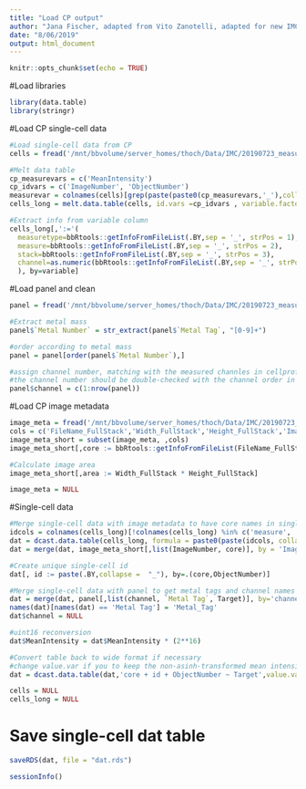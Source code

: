 ```yaml
---
title: "Load CP output"
author: "Jana Fischer, adapted from Vito Zanotelli, adapted for new IMCSegmentationPipeline (post-commit 31ef9ab) by Tobias Hoch"
date: "8/06/2019"
output: html_document
---
```


```r
knitr::opts_chunk$set(echo = TRUE)
```

#Load libraries
```r
library(data.table)
library(stringr)
```


#Load CP single-cell data
```r
#Load single-cell data from CP
cells = fread('/mnt/bbvolume/server_homes/thoch/Data/IMC/20190723_measurements/ImcSegmentationPipeline/output/cpout/cell.csv')

#Melt data table
cp_measurevars = c('MeanIntensity')
cp_idvars = c('ImageNumber', 'ObjectNumber')
measurevar = colnames(cells)[grep(paste(paste0(cp_measurevars,'_'),collapse='|'), colnames(cells), ignore.case=TRUE)]
cells_long = melt.data.table(cells, id.vars =cp_idvars , variable.factor = F, measure.vars = measurevar)

#Extract info from variable column
cells_long[,':='(
  measuretype=bbRtools::getInfoFromFileList(.BY,sep = '_', strPos = 1),
  measure=bbRtools::getInfoFromFileList(.BY,sep = '_', strPos = 2),
  stack=bbRtools::getInfoFromFileList(.BY,sep = '_', strPos = 3),
  channel=as.numeric(bbRtools::getInfoFromFileList(.BY,sep = '_', strPos = 4, censorStr = 'c'))
  ), by=variable]

```

#Load panel and clean
```r
panel = fread('/mnt/bbvolume/server_homes/thoch/Data/IMC/20190723_measurements/ImcSegmentationPipeline/config/20190715_Silver_Tonsil.csv',header = T)

#Extract metal mass
panel$`Metal Number` = str_extract(panel$`Metal Tag`, "[0-9]+")

#order according to metal mass
panel = panel[order(panel$`Metal Number`),]

#assign channel number, matching with the measured channles in cellprofiler
#the channel number should be double-checked with the channel order in the _full.csv file in the tiff folder to see if the order matches (e.g. Y89 can cause a mismatch)
panel$channel = c(1:nrow(panel))
```

#Load CP image metadata
```r
image_meta = fread('/mnt/bbvolume/server_homes/thoch/Data/IMC/20190723_measurements/ImcSegmentationPipeline/output/cpout/Image.csv',header = T,stringsAsFactors = F)
cols = c('FileName_FullStack','Width_FullStack','Height_FullStack','ImageNumber')
image_meta_short = subset(image_meta, ,cols)
image_meta_short[,core := bbRtools::getInfoFromFileList(FileName_FullStack,sep = '_', strPos = 1:11)]

#Calculate image area
image_meta_short[,area := Width_FullStack * Height_FullStack]

image_meta = NULL

```

#Single-cell data
```r
#Merge single-cell data with image metadata to have core names in single-cell data
idcols = colnames(cells_long)[!colnames(cells_long) %in% c('measure', 'value', 'variable')]
dat = dcast.data.table(cells_long, formula = paste0(paste(idcols, collapse = '+'), '~', 'measure'), value.var = 'value')
dat = merge(dat, image_meta_short[,list(ImageNumber, core)], by = 'ImageNumber')

#Create unique single-cell id
dat[, id := paste(.BY,collapse =  "_"), by=.(core,ObjectNumber)]

#Merge single-cell data with panel to get metal tags and channel names for single-cell data
dat = merge(dat, panel[,list(channel, `Metal Tag`, Target)], by='channel')
names(dat)[names(dat) == 'Metal Tag'] = 'Metal_Tag'
dat$channel = NULL

#uint16 reconversion
dat$MeanIntensity = dat$MeanIntensity * (2**16)

#Convert table back to wide format if necessary
#change value.var if you to keep the non-asinh-transformed mean intensity value 
dat = dcast.data.table(dat,'core + id + ObjectNumber ~ Target',value.var = 'MeanIntensity',fun.aggregate = mean)

cells = NULL
cells_long = NULL
```

# Save single-cell dat table
```r
saveRDS(dat, file = "dat.rds")
```

```r
sessionInfo()
```
